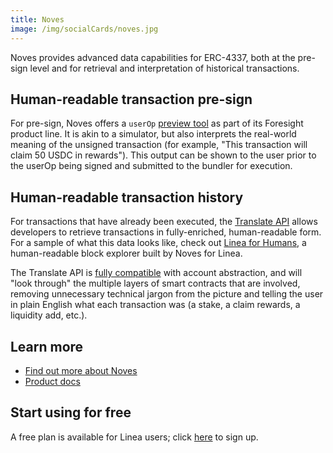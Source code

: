 ```yaml
---
title: Noves
image: /img/socialCards/noves.jpg
---
```


Noves provides advanced data capabilities for ERC-4337, both at the pre-sign level and for retrieval 
and interpretation of historical transactions.

## Human-readable transaction pre-sign

For pre-sign, Noves offers a `userOp` [preview tool](https://docs.noves.fi/reference/post_evm-chain-preview4337) 
as part of its Foresight product line. It is akin to a simulator, but also interprets the real-world 
meaning of the unsigned transaction (for example, "This transaction will claim 50 USDC in rewards"). 
This output can be shown to the user prior to the userOp being signed and submitted to the bundler 
for execution.

## Human-readable transaction history

For transactions that have already been executed, the [Translate API](https://docs.noves.fi/reference/introduction) 
allows developers to retrieve transactions in fully-enriched, human-readable form. For a sample of 
what this data looks like, check out [Linea for Humans](https://linea.forhumans.app), a human-readable 
block explorer built by Noves for Linea.

The Translate API is [fully compatible](https://docs.noves.fi/reference/account-abstraction) with 
account abstraction, and will "look through" the multiple layers of smart contracts that are 
involved, removing unnecessary technical jargon from the picture and telling the user in plain 
English what each transaction was (a stake, a claim rewards, a liquidity add, etc.).

## Learn more

- [Find out more about Noves](https://noves.fi)
- [Product docs](https://docs.noves.fi)

## Start using for free

A free plan is available for Linea users; click [here](https://noves.fi/pricing) to sign up.
